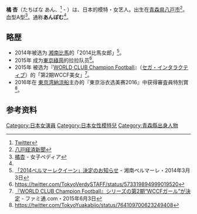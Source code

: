 {{blpsources|time=2016-11-04T08:20:01+00:00}}
{{citecheck|time=2016-11-04T08:20:01+00:00}}
'''橘 杏'''（たちばな あん、{{bd||7月10日}}<ref>[https://twitter.com/annp0m?lang=ja Twitter]</ref> - ）は、日本的模特・女艺人。出生在[[青森県|青森県]][[八戸市|八戸市]]<ref>[https://ja-jp.facebook.com/8nohekeizai/posts/585183178227108 八戸経済新聞]</ref>。血型A型<ref name=joshipedia>[http://jyoshipedia.com/?p=3790 橘杏] {{Wayback|url=http://jyoshipedia.com/?p=3790 |date=20190320001543 }} - 女子ペディア</ref>。通称'''あんぽむ'''<ref name=famitsu />。

== 略歴 ==
* 2014年被选为 [[湘南比馬|湘南比馬]]的「2014比馬女郎」<ref>[http://www.bellmare.co.jp/99510 「2014ベルマーレクイーン」決定のお知らせ] {{Wayback|url=http://www.bellmare.co.jp/99510 |date=20180123191016 }} - 湘南ベルマーレ・2014年3月3日</ref>。
* 2015年 成为[[東京綠茵|東京綠茵]]的拉拉队员<ref>https://twitter.com/TokyoVerdySTAFF/status/573319894999019520</ref>。
* 2015年 被选为『[[WORLD_CLUB_Champion_Football|WORLD CLUB Champion Football]]』（[[セガ・インタラクティブ|セガ・インタラクティブ]]）的「第2期WCCF美女」<ref name=famitsu>[http://www.famitsu.com/news/201506/03080008.html 『WORLD CLUB Champion Football』シリーズの第2期“WCCFガール”が決定] {{Wayback|url=http://www.famitsu.com/news/201506/03080008.html |date=20191227133037 }} - ファミ通.com・2015年6月3日</ref>。
* 2016年在 [[東京湾納涼船|東京湾納涼船]]主办的『東京浴衣选美赛2016』中获得審査員特別賞<ref>https://twitter.com/TokyoYuakabijo/status/764109700623249408</ref>。

==参考资料==
{{reflist}}

[[Category:日本女演員|Category:日本女演員]]
[[Category:日本女性模特兒|Category:日本女性模特兒]]
[[Category:青森縣出身人物|Category:青森縣出身人物]]